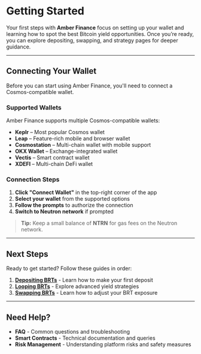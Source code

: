 # Getting Started

Your first steps with **Amber Finance** focus on setting up your wallet and learning how to spot the best Bitcoin yield opportunities. Once you’re ready, you can explore depositing, swapping, and strategy pages for deeper guidance.

---

## Connecting Your Wallet

Before you can start using Amber Finance, you'll need to connect a Cosmos-compatible wallet.

### Supported Wallets

Amber Finance supports multiple Cosmos-compatible wallets:

- **Keplr** – Most popular Cosmos wallet
- **Leap** – Feature-rich mobile and browser wallet
- **Cosmostation** – Multi-chain wallet with mobile support
- **OKX Wallet** – Exchange-integrated wallet
- **Vectis** – Smart contract wallet
- **XDEFI** – Multi-chain DeFi wallet

### Connection Steps

1. **Click "Connect Wallet"** in the top-right corner of the app
2. **Select your wallet** from the supported options
3. **Follow the prompts** to authorize the connection
4. **Switch to Neutron network** if prompted

> **Tip:** Keep a small balance of **NTRN** for gas fees on the Neutron network.

---

## Next Steps

Ready to get started? Follow these guides in order:

1. **[Depositing BRTs](/user-guide/depositing)** - Learn how to make your first deposit
2. **[Looping BRTs](/user-guide/looping)** - Explore advanced yield strategies
3. **[Swapping BRTs](/user-guide/swaps)** - Learn how to adjust your BRT exposure

---

## Need Help?

- **FAQ** - Common questions and troubleshooting
- **Smart Contracts** - Technical documentation and queries
- **Risk Management** - Understanding platform risks and safety measures
